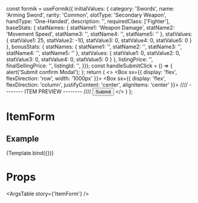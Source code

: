
  const formik = useFormik({
    initialValues: {
      category: 'Swords',
      name: 'Arming Sword',
      rarity: 'Common',
      slotType: 'Secondary Weapon',
      handType: 'One-Handed',
      description: '',
      requiredClass: ['Fighter'],
      baseStats: {
        statNames: {
          statName1: 'Weapon Damage',
          statName2: 'Movement Speed',
          statName3: '',
          statName4: '',
          statName5: ''
        },
        statValues: {
          statValue1: 25,
          statValue2: -10,
          statValue3: 0,
          statValue4: 0,
          statValue5: 0
        }
      },
      bonusStats: {
        statNames: {
          statName1: '',
          statName2: '',
          statName3: '',
          statName4: '',
          statName5: ''
        },
        statValues: {
          statValue1: 0,
          statValue2: 0,
          statValue3: 0,
          statValue4: 0,
          statValue5: 0
        }
      },
    listingPrice: '',
    finalSellingPrice: '',
    listingId: '',
  }});
  const handleSubmitClick = () => {
    alert('Submit confirm Modal');
  };
  return (
    <>
      <Box sx={{ display: 'flex', flexDirection: 'row', width: '1000px' }}>
        <ItemForm formik={formik}/>
        <Box sx={{ display: 'flex', flexDirection: 'column', justifyContent: 'center', alignItems: 'center' }}>
          <Typography>//// -------- ITEM PREVIEW  --------  ////</Typography>
          <EquipmentCard formik={formik} isDisabled={true} />
          <Button onClick={handleSubmitClick}>
            Submit
          </Button>
        </Box>
      </Box>
    </>
  )
};

<Meta
  title='Components/ItemForm'
  component={ItemForm}
/>

# ItemForm
<Description of={ItemForm}/>


## Example
<Canvas>
  <Story name='ItemForm'>
    {Template.bind({})}
  </Story>
</Canvas>

# Props
<ArgsTable story={'ItemForm'} />